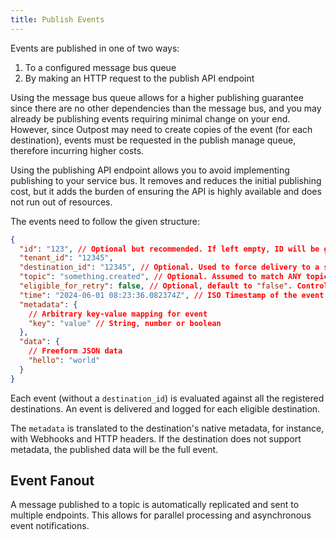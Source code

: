 ```yaml
---
title: Publish Events
---
```


Events are published in one of two ways:

1. To a configured message bus queue
2. By making an HTTP request to the publish API endpoint

Using the message bus queue allows for a higher publishing guarantee since there are no other dependencies than the message bus, and you may already be publishing events requiring minimal change on your end. However, since Outpost may need to create copies of the event (for each destination), events must be requested in the publish manage queue, therefore incurring higher costs.

Using the publishing API endpoint allows you to avoid implementing publishing to your service bus. It removes and reduces the initial publishing cost, but it adds the burden of ensuring the API is highly available and does not run out of resources.

The events need to follow the given structure:

```json
{
  "id": "123", // Optional but recommended. If left empty, ID will be generated by hashing the topic, data and timestamp
  "tenant_id": "12345",
  "destination_id": "12345", // Optional. Used to force delivery to a specific destination
  "topic": "something.created", // Optional. Assumed to match ANY topic if left empty.
  "eligible_for_retry": false, // Optional, default to "false". Control if an event should be retried.
  "time": "2024-06-01 08:23:36.082374Z", // ISO Timestamp of the event
  "metadata": {
    // Arbitrary key-value mapping for event
    "key": "value" // String, number or boolean
  },
  "data": {
    // Freeform JSON data
    "hello": "world"
  }
}
```

Each event (without a `destination_id`) is evaluated against all the registered destinations. An event is delivered and logged for each eligible destination.

The `metadata` is translated to the destination's native metadata, for instance, with Webhooks and HTTP headers. If the destination does not support metadata, the published data will be the full event.

## Event Fanout

A message published to a topic is automatically replicated and sent to multiple endpoints. This allows for parallel processing and asynchronous event notifications.
